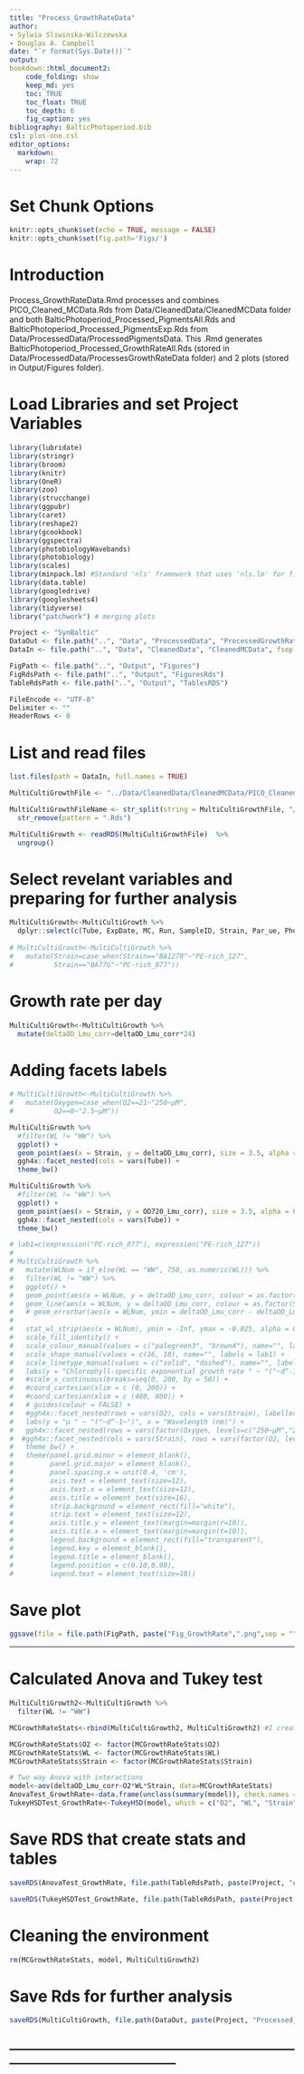 ```yaml
---
title: "Process_GrowthRateData"
author:
- Sylwia Sliwinska-Wilczewska
- Douglas A. Campbell
date: "`r format(Sys.Date())`"
output:
bookdown::html_document2:
    code_folding: show
    keep_md: yes
    toc: TRUE
    toc_float: TRUE
    toc_depth: 6
    fig_caption: yes
bibliography: BalticPhotoperiod.bib
csl: plos-one.csl
editor_options: 
  markdown: 
    wrap: 72
---
```


# Set Chunk Options

```r
knitr::opts_chunk$set(echo = TRUE, message = FALSE)
knitr::opts_chunk$set(fig.path='Figs/')
```

# Introduction

Process_GrowthRateData.Rmd processes and combines PICO_Cleaned_MCData.Rds from Data/CleanedData/CleanedMCData folder and both BalticPhotoperiod_Processed_PigmentsAll.Rds and BalticPhotoperiod_Processed_PigmentsExp.Rds from Data/ProcessedData/ProcessedPigmentsData. This .Rmd generates BalticPhotoperiod_Processed_GrowthRateAll.Rds (stored in Data/ProcessedData/ProcessesGrowthRateData folder) and 2 plots (stored in Output/Figures folder).

# Load Libraries and set Project Variables

```r
library(lubridate)
library(stringr)
library(broom)
library(knitr)
library(OneR)
library(zoo)
library(strucchange)
library(ggpubr)
library(caret)
library(reshape2)
library(gcookbook)
library(ggspectra)
library(photobiologyWavebands)
library(photobiology)
library(scales)
library(minpack.lm) #Standard 'nls' framework that uses 'nls.lm' for fitting
library(data.table)
library(googledrive)
library(googlesheets4)
library(tidyverse)
library("patchwork") # merging plots

```

```r
Project <- "SynBaltic"
DataOut <- file.path("..", "Data", "ProcessedData", "ProcessedGrowthRateData")
DataIn <- file.path("..", "Data", "CleanedData", "CleanedMCData", fsep = .Platform$file.sep)

FigPath <- file.path("..", "Output", "Figures")
FigRdsPath <- file.path("..", "Output", "FiguresRds")
TableRdsPath <- file.path("..", "Output", "TablesRDS")

FileEncode <- "UTF-8" 
Delimiter <- ""
HeaderRows <- 0
```

# List and read files

```r
list.files(path = DataIn, full.names = TRUE)
```

```r
MultiCultiGrowthFile <- "../Data/CleanedData/CleanedMCData/PICO_Cleaned_MCData.Rds"

MultiCultiGrowthFileName <- str_split(string = MultiCultiGrowthFile, "/")[[1]][3] %>%
  str_remove(pattern = ".Rds") 

MultiCultiGrowth <- readRDS(MultiCultiGrowthFile)  %>%
  ungroup()
```

# Select revelant variables and preparing for further analysis

```r
MultiCultiGrowth<-MultiCultiGrowth %>% 
  dplyr::select(c(Tube, ExpDate, MC, Run, SampleID, Strain, Par_ue, Photoperiod, WL, O2, LightShape, PARPhotonDose_day, OD720_Lmu_se, OD720_Lmu_corr, deltaOD_Lmu_se, deltaOD_Lmu_corr))
  
# MultiCultiGrowth<-MultiCultiGrowth %>% 
#   mutate(Strain=case_when(Strain=="BA127R"~"PE-rich_127",
#          Strain=="BA77G"~"PC-rich_077"))

```


# Growth rate per day

```r
MultiCultiGrowth<-MultiCultiGrowth %>% 
  mutate(deltaOD_Lmu_corr=deltaOD_Lmu_corr*24)
```

# Adding facets labels

```r
# MultiCultiGrowth<-MultiCultiGrowth %>% 
#   mutate(Oxygen=case_when(O2==21~"250~µM",
#          O2==0~"2.5~µM"))
```


```r
MultiCultiGrowth %>%
  #filter(WL != "WW") %>% 
  ggplot() +
  geom_point(aes(x = Strain, y = deltaOD_Lmu_corr), size = 3.5, alpha = 0.9, show.legend = F) +
  ggh4x::facet_nested(cols = vars(Tube)) +
  theme_bw()

MultiCultiGrowth %>%
  #filter(WL != "WW") %>% 
  ggplot() +
  geom_point(aes(x = Strain, y = OD720_Lmu_corr), size = 3.5, alpha = 0.9, show.legend = F) +
  ggh4x::facet_nested(cols = vars(Tube)) +
  theme_bw()
```

```r
# lab1=c(expression("PC-rich_077"), expression("PE-rich_127"))
# 
# MultiCultiGrowth %>%
#   mutate(WLNum = if_else(WL == "WW", 750, as.numeric(WL))) %>%
#   filter(WL != "WW") %>%
#   ggplot() +
#   geom_point(aes(x = WLNum, y = deltaOD_Lmu_corr, colour = as.factor(Strain), shape = as.factor(Strain)), size = 4, show.legend = T) +
#   geom_line(aes(x = WLNum, y = deltaOD_Lmu_corr, colour = as.factor(Strain), linetype = as.factor(Strain)), show.legend = F) +
#   # geom_errorbar(aes(x = WLNum, ymin = deltaOD_Lmu_corr - deltaOD_Lmu_se, ymax = deltaOD_Lmu_corr + deltaOD_Lmu_se, colour = as.factor(Strain)), width=20, size=0.3, show.legend = F) +
#   
#   stat_wl_strip(aes(x = WLNum), ymin = -Inf, ymax = -0.025, alpha = 0.5) +
#   scale_fill_identity() +
#   scale_colour_manual(values = c("palegreen3", "brown4"), name="", labels = lab1) +
#   scale_shape_manual(values = c(16, 18), name="", labels = lab1) +
#   scale_linetype_manual(values = c("solid", "dashed"), name="", labels = lab1) +
#   labs(y = "Chlorophyll-specific exponential growth rate " ~ "("~d^-1~")", x = "Growth wavelength (nm)") +
#   #scale_x_continuous(breaks=seq(0, 200, by = 50)) +
#   #coord_cartesian(xlim = c (0, 200)) +
#   #coord_cartesian(xlim = c (400, 800)) +
#   # guides(colour = FALSE) +
#   #ggh4x::facet_nested(rows = vars(O2), cols = vars(Strain), labeller = label_parsed) +
#   labs(y = "µ " ~ "("~d^-1~")", x = "Wavelength (nm)") +
#   ggh4x::facet_nested(rows = vars(factor(Oxygen, levels=c("250~µM","2.5~µM"))), labeller = label_parsed) +
#  #ggh4x::facet_nested(cols = vars(Strain), rows = vars(factor(O2, levels=c("21","0"))), labeller = label_parsed) +
#   theme_bw() +
#   theme(panel.grid.minor = element_blank(),
#         panel.grid.major = element_blank(),
#         panel.spacing.x = unit(0.4, 'cm'),
#         axis.text = element_text(size=12),
#         axis.text.x = element_text(size=12),
#         axis.title = element_text(size=16),
#         strip.background = element_rect(fill="white"),
#         strip.text = element_text(size=12),
#         axis.title.y = element_text(margin=margin(r=10)),
#         axis.title.x = element_text(margin=margin(t=10)),
#         legend.background = element_rect(fill="transparent"),
#         legend.key = element_blank(),
#         legend.title = element_blank(),
#         legend.position = c(0.10,0.90),
#         legend.text = element_text(size=10))

```

# Save plot 

```r
ggsave(file = file.path(FigPath, paste("Fig_GrowthRate",".png",sep = "")), height=5.5, width= 6,  dpi = 300, limitsize = TRUE)
```



-----------------------------------------------------------------------------------------------------------


# Calculated Anova and Tukey test

```r
MultiCultiGrowth2<-MultiCultiGrowth %>% 
  filter(WL != "WW")

MCGrowthRateStats<-rbind(MultiCultiGrowth2, MultiCultiGrowth2) #I created double data here

MCGrowthRateStats$O2 <- factor(MCGrowthRateStats$O2)
MCGrowthRateStats$WL <- factor(MCGrowthRateStats$WL)
MCGrowthRateStats$Strain <- factor(MCGrowthRateStats$Strain)

# Two way Anova with interactions
model<-aov(deltaOD_Lmu_corr~O2*WL*Strain, data=MCGrowthRateStats)
AnovaTest_GrowthRate<-data.frame(unclass(summary(model)), check.names = FALSE, stringsAsFactors = FALSE)
TukeyHSDTest_GrowthRate<-TukeyHSD(model, which = c("O2", "WL", "Strain"))
```



# Save RDS that create stats and tables

```r
saveRDS(AnovaTest_GrowthRate, file.path(TableRdsPath, paste(Project, "Anova_GrowthRate.Rds", sep = "_"), fsep = .Platform$file.sep), ascii = FALSE, version = NULL, compress = "xz", refhook = NULL)

saveRDS(TukeyHSDTest_GrowthRate, file.path(TableRdsPath, paste(Project, "HSD_GrowthRate.Rds", sep = "_"), fsep = .Platform$file.sep), ascii = FALSE, version = NULL, compress = "xz", refhook = NULL)
```

# Cleaning the environment

```r
rm(MCGrowthRateStats, model, MultiCultiGrowth2)
```

# Save Rds for further analysis

```r
saveRDS(MultiCultiGrowth, file.path(DataOut, paste(Project, "Processed_GrowthRate.Rds", sep = "_"), fsep = .Platform$file.sep), ascii = FALSE, version = NULL, compress = "xz", refhook = NULL)

```


------------------------------------------------------------------------------------------------------------------
-------------------------------------------------------------------------------------------------------------------

